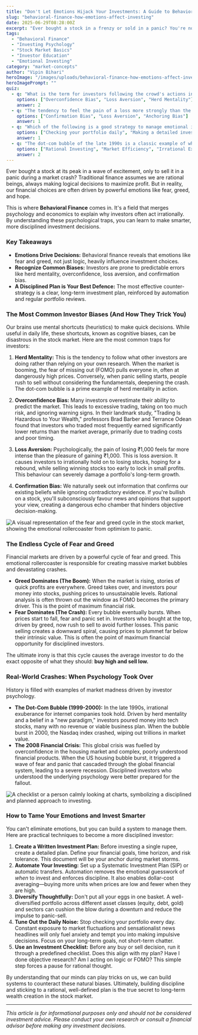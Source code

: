 ```yaml
---
title: "Don't Let Emotions Hijack Your Investments: A Guide to Behavioral Finance"
slug: "behavioral-finance-how-emotions-affect-investing"
date: 2025-06-29T08:28:00Z
excerpt: "Ever bought a stock in a frenzy or sold in a panic? You're not alone. This guide explores behavioral finance, revealing how common psychological biases can impact your investment decisions and offering strategies to keep your emotions in check."
tags:
  - "Behavioral Finance"
  - "Investing Psychology"
  - "Stock Market Basics"
  - "Investor Education"
  - "Emotional Investing"
category: "market-concepts"
author: "Vipin Bihari"
heroImage: "/images/uploads/behavioral-finance-how-emotions-affect-investing/hero-image.jpg"
heroImagePrompt: ""
quiz:
  - q: "What is the term for investors following the crowd's actions instead of their own analysis?"
    options: ["Overconfidence Bias", "Loss Aversion", "Herd Mentality"]
    answer: 2
  - q: "The tendency to feel the pain of a loss more strongly than the pleasure of an equal gain is known as:"
    options: ["Confirmation Bias", "Loss Aversion", "Anchoring Bias"]
    answer: 1
  - q: "Which of the following is a good strategy to manage emotional investing?"
    options: ["Checking your portfolio daily", "Making a detailed investment plan and sticking to it", "Investing based on news headlines"]
    answer: 1
  - q: "The dot-com bubble of the late 1990s is a classic example of which psychological phenomena?"
    options: ["Rational Investing", "Market Efficiency", "Irrational Exuberance and Herd Mentality"]
    answer: 2
---
```


Ever bought a stock at its peak in a wave of excitement, only to sell it in a panic during a market crash? Traditional finance assumes we are rational beings, always making logical decisions to maximize profit. But in reality, our financial choices are often driven by powerful emotions like fear, greed, and hope.

This is where **Behavioral Finance** comes in. It's a field that merges psychology and economics to explain why investors often act irrationally. By understanding these psychological traps, you can learn to make smarter, more disciplined investment decisions.

### Key Takeaways
*   **Emotions Drive Decisions:** Behavioral finance reveals that emotions like fear and greed, not just logic, heavily influence investment choices.
*   **Recognize Common Biases:** Investors are prone to predictable errors like herd mentality, overconfidence, loss aversion, and confirmation bias.
*   **A Disciplined Plan is Your Best Defence:** The most effective counter-strategy is a clear, long-term investment plan, reinforced by automation and regular portfolio reviews.

### The Most Common Investor Biases (And How They Trick You)

Our brains use mental shortcuts (heuristics) to make quick decisions. While useful in daily life, these shortcuts, known as cognitive biases, can be disastrous in the stock market. Here are the most common traps for investors:

1.  **Herd Mentality:** This is the tendency to follow what other investors are doing rather than relying on your own research. When the market is booming, the fear of missing out (FOMO) pulls everyone in, often at dangerously high prices. Conversely, when panic selling starts, people rush to sell without considering the fundamentals, deepening the crash. The dot-com bubble is a prime example of herd mentality in action.

2.  **Overconfidence Bias:** Many investors overestimate their ability to predict the market. This leads to excessive trading, taking on too much risk, and ignoring warning signs. In their landmark study, "Trading Is Hazardous to Your Wealth," professors Brad Barber and Terrance Odean found that investors who traded most frequently earned significantly lower returns than the market average, primarily due to trading costs and poor timing.

3.  **Loss Aversion:** Psychologically, the pain of losing ₹1,000 feels far more intense than the pleasure of gaining ₹1,000. This is loss aversion. It causes investors to irrationally hold on to losing stocks, hoping for a rebound, while selling winning stocks too early to lock in small profits. This behaviour can severely damage a portfolio's long-term growth.

4.  **Confirmation Bias:** We naturally seek out information that confirms our existing beliefs while ignoring contradictory evidence. If you're bullish on a stock, you'll subconsciously favour news and opinions that support your view, creating a dangerous echo chamber that hinders objective decision-making.

![A visual representation of the fear and greed cycle in the stock market, showing the emotional rollercoaster from optimism to panic.](/images/uploads/behavioral-finance-how-emotions-affect-investing/fear-and-greed-cycle.png)

### The Endless Cycle of Fear and Greed

Financial markets are driven by a powerful cycle of fear and greed. This emotional rollercoaster is responsible for creating massive market bubbles and devastating crashes.

*   **Greed Dominates (The Boom):** When the market is rising, stories of quick profits are everywhere. Greed takes over, and investors pour money into stocks, pushing prices to unsustainable levels. Rational analysis is often thrown out the window as FOMO becomes the primary driver. This is the point of maximum financial risk.
*   **Fear Dominates (The Crash):** Every bubble eventually bursts. When prices start to fall, fear and panic set in. Investors who bought at the top, driven by greed, now rush to sell to avoid further losses. This panic selling creates a downward spiral, causing prices to plummet far below their intrinsic value. This is often the point of maximum financial opportunity for disciplined investors.

The ultimate irony is that this cycle causes the average investor to do the exact opposite of what they should: **buy high and sell low.**

### Real-World Crashes: When Psychology Took Over

History is filled with examples of market madness driven by investor psychology.

*   **The Dot-Com Bubble (1999-2000):** In the late 1990s, irrational exuberance for internet companies took hold. Driven by herd mentality and a belief in a "new paradigm," investors poured money into tech stocks, many with no revenue or viable business plan. When the bubble burst in 2000, the Nasdaq index crashed, wiping out trillions in market value.
*   **The 2008 Financial Crisis:** This global crisis was fuelled by overconfidence in the housing market and complex, poorly understood financial products. When the US housing bubble burst, it triggered a wave of fear and panic that cascaded through the global financial system, leading to a severe recession. Disciplined investors who understood the underlying psychology were better prepared for the fallout.

![A checklist or a person calmly looking at charts, symbolizing a disciplined and planned approach to investing.](/images/uploads/behavioral-finance-how-emotions-affect-investing/disciplined-investing.png)

### How to Tame Your Emotions and Invest Smarter

You can't eliminate emotions, but you can build a system to manage them. Here are practical techniques to become a more disciplined investor:

1.  **Create a Written Investment Plan:** Before investing a single rupee, create a detailed plan. Define your financial goals, time horizon, and risk tolerance. This document will be your anchor during market storms.
2.  **Automate Your Investing:** Set up a Systematic Investment Plan (SIP) or automatic transfers. Automation removes the emotional guesswork of *when* to invest and enforces discipline. It also enables dollar-cost averaging—buying more units when prices are low and fewer when they are high.
3.  **Diversify Thoughtfully:** Don't put all your eggs in one basket. A well-diversified portfolio across different asset classes (equity, debt, gold) and sectors can cushion the blow during a downturn and reduce the impulse to panic-sell.
4.  **Tune Out the Daily Noise:** Stop checking your portfolio every day. Constant exposure to market fluctuations and sensationalist news headlines will only fuel anxiety and tempt you into making impulsive decisions. Focus on your long-term goals, not short-term chatter.
5.  **Use an Investment Checklist:** Before any buy or sell decision, run it through a predefined checklist. Does this align with my plan? Have I done objective research? Am I acting on logic or FOMO? This simple step forces a pause for rational thought.

By understanding that our minds can play tricks on us, we can build systems to counteract these natural biases. Ultimately, building discipline and sticking to a rational, well-defined plan is the true secret to long-term wealth creation in the stock market.

---
*This article is for informational purposes only and should not be considered investment advice. Please conduct your own research or consult a financial advisor before making any investment decisions.*